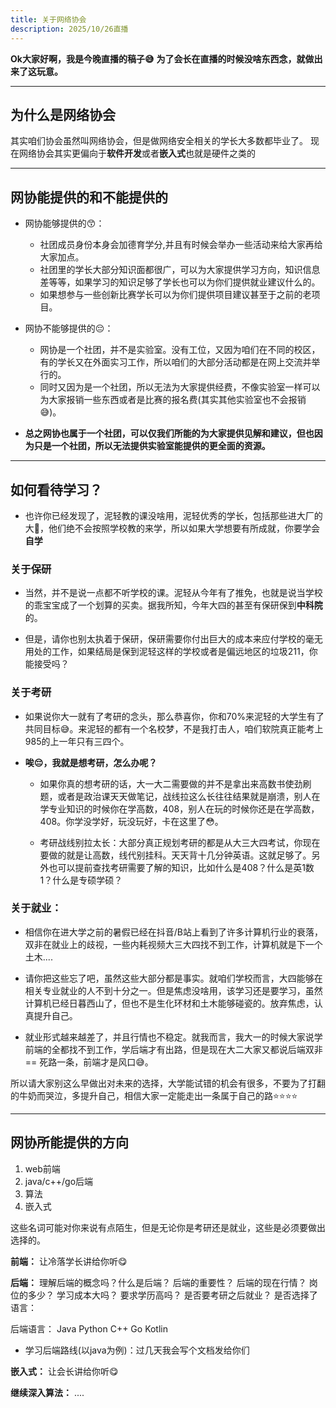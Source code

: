 ```yaml
---
title: 关于网络协会
description: 2025/10/26直播
---
```


**Ok大家好啊，我是今晚直播的稿子😅**
**为了会长在直播的时候没啥东西念，就做出来了这玩意。**

---

## 为什么是网络协会
其实咱们协会虽然叫网络协会，但是做网络安全相关的学长大多数都毕业了。
现在网络协会其实更偏向于**软件开发**或者**嵌入式**也就是硬件之类的

---

## 网协能提供的和不能提供的

* 网协能够提供的😙：
    * 社团成员身份本身会加德育学分,并且有时候会举办一些活动来给大家再给大家加点。
    * 社团里的学长大部分知识面都很广，可以为大家提供学习方向，知识信息差等等，如果学习的知识足够了学长也可以为你们提供就业建议什么的。
    * 如果想参与一些创新比赛学长可以为你们提供项目建议甚至于之前的老项目。

* 网协不能够提供的😔：
    * 网协是一个社团，并不是实验室。没有工位，又因为咱们在不同的校区，有的学长又在外面实习工作，所以咱们的大部分活动都是在网上交流并举行的。
    * 同时又因为是一个社团，所以无法为大家提供经费，不像实验室一样可以为大家报销一些东西或者是比赛的报名费(其实其他实验室也不会报销😅)。


* **总之网协也属于一个社团，可以仅我们所能的为大家提供见解和建议，但也因为只是一个社团，所以无法提供实验室能提供的更全面的资源。**

---

## 如何看待学习？

* 也许你已经发现了，泥轻教的课没啥用，泥轻优秀的学长，包括那些进大厂的大🐂，他们绝不会按照学校教的来学，所以如果大学想要有所成就，你要学会**自学**


### 关于保研


* 当然，并不是说一点都不听学校的课。泥轻从今年有了推免，也就是说当学校的乖宝宝成了一个划算的买卖。据我所知，今年大四的甚至有保研保到**中科院**的。

* 但是，请你也别太执着于保研，保研需要你付出巨大的成本来应付学校的毫无用处的工作，如果结局是保到泥轻这样的学校或者是偏远地区的垃圾211，你能接受吗？

### 关于考研

* 如果说你大一就有了考研的念头，那么恭喜你，你和70%来泥轻的大学生有了共同目标😅。来泥轻的都有一个名校梦，不是我打击人，咱们软院真正能考上985的上一年只有三四个。

* **唉😔，我就是想考研，怎么办呢？**
    * 如果你真的想考研的话，大一大二需要做的并不是拿出来高数书使劲刷题，或者是政治课天天做笔记，战线拉这么长往往结果就是崩溃，别人在学专业知识的时候你在学高数，408，别人在玩的时候你还是在学高数，408。你学没学好，玩没玩好，卡在这里了😳。

    * 考研战线别拉太长：大部分真正规划考研的都是从大三大四考试，你现在要做的就是让高数，线代别挂科。天天背十几分钟英语。这就足够了。另外也可以提前查找考研需要了解的知识，比如什么是408？什么是英1数1？什么是专硕学硕？

### 关于就业：

* 相信你在进大学之前的暑假已经在抖音/B站上看到了许多计算机行业的衰落，双非在就业上的歧视，一些内耗视频大三大四找不到工作，计算机就是下一个土木....

* 请你把这些忘了吧，虽然这些大部分都是事实。就咱们学校而言，大四能够在相关专业就业的人不到十分之一。但是焦虑没啥用，该学习还是要学习，虽然计算机已经日暮西山了，但也不是生化环材和土木能够碰瓷的。放弃焦虑，认真提升自己。

* 就业形式越来越差了，并且行情也不稳定。就我而言，我大一的时候大家说学前端的全都找不到工作，学后端才有出路，但是现在大二大家又都说后端双非 == 死路一条，前端才是风口😅。


 所以请大家别这么早做出对未来的选择，大学能试错的机会有很多，不要为了打翻的牛奶而哭泣，多提升自己，相信大家一定能走出一条属于自己的路⭐⭐⭐⭐


---

## **网协所能提供的方向**
1. web前端
2. java/c++/go后端
3. 算法
4. 嵌入式

这些名词可能对你来说有点陌生，但是无论你是考研还是就业，这些是必须要做出选择的。




**前端：**
    让冷落学长讲给你听😋




**后端：**
	理解后端的概念吗？什么是后端？
	后端的重要性？
	后端的现在行情？
	岗位的多少？
	学习成本大吗？
	要求学历高吗？
	是否要考研之后就业？
	是否选择了语言：

后端语言：
	Java
	Python
	C++
	Go
	Kotlin

* 学习后端路线(以java为例)：过几天我会写个文档发给你们



**嵌入式：**
    让会长讲给你听😋




**继续深入算法：**
    ....